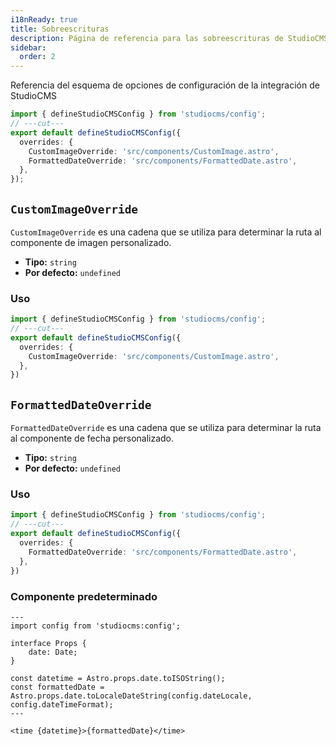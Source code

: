 ```yaml
---
i18nReady: true
title: Sobreescrituras
description: Página de referencia para las sobreescrituras de StudioCMSOptions
sidebar:
  order: 2
---
```



Referencia del esquema de opciones de configuración de la integración de StudioCMS

```ts twoslash title="studiocms.config.mjs"
import { defineStudioCMSConfig } from 'studiocms/config';
// ---cut---
export default defineStudioCMSConfig({
  overrides: {
    CustomImageOverride: 'src/components/CustomImage.astro',
    FormattedDateOverride: 'src/components/FormattedDate.astro',
  },
});
```

## `CustomImageOverride`

`CustomImageOverride` es una cadena que se utiliza para determinar la ruta al componente de imagen personalizado.

- **Tipo:** `string`
- **Por defecto:** `undefined`

### Uso

```ts twoslash {3} title="studiocms.config.mjs"
import { defineStudioCMSConfig } from 'studiocms/config';
// ---cut---
export default defineStudioCMSConfig({
  overrides: {
    CustomImageOverride: 'src/components/CustomImage.astro',
  },
})
```

## `FormattedDateOverride`

`FormattedDateOverride` es una cadena que se utiliza para determinar la ruta al componente de fecha personalizado.

- **Tipo:** `string`
- **Por defecto:** `undefined`

### Uso

```ts twoslash {3} title="studiocms.config.mjs"
import { defineStudioCMSConfig } from 'studiocms/config';
// ---cut---
export default defineStudioCMSConfig({
  overrides: {
    FormattedDateOverride: 'src/components/FormattedDate.astro',
  },
})
```

### Componente predeterminado

```astro title="FormattedDate.astro"
---
import config from 'studiocms:config';

interface Props {
	date: Date;
}

const datetime = Astro.props.date.toISOString();
const formattedDate = Astro.props.date.toLocaleDateString(config.dateLocale, config.dateTimeFormat);
---

<time {datetime}>{formattedDate}</time>
```